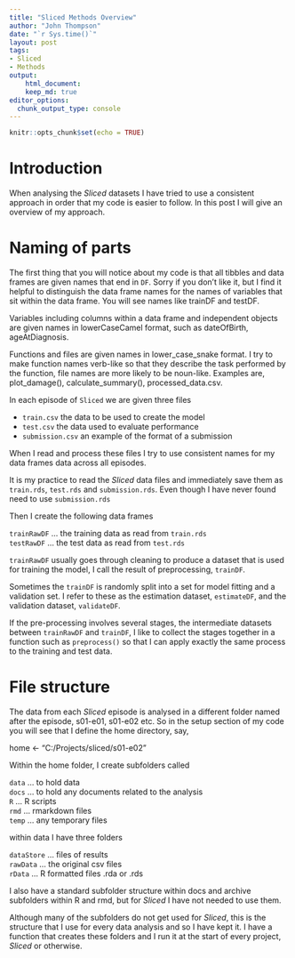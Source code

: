 ```yaml
---
title: "Sliced Methods Overview"
author: "John Thompson"
date: "`r Sys.time()`"
layout: post
tags:
- Sliced
- Methods
output:
    html_document:
    keep_md: true
editor_options:
  chunk_output_type: console
---
```


```r
knitr::opts_chunk$set(echo = TRUE)
```

# Introduction

When analysing the *Sliced* datasets I have tried to use a consistent approach in order that my code is easier to follow. In this post I will give an overview of my approach.

# Naming of parts

The first thing that you will notice about my code is that all tibbles and data frames are given names that end in `DF`. Sorry if you don't like it, but I find it helpful to distinguish the data frame names for the names of variables that sit within the data frame. You will see names like trainDF and testDF.

Variables including columns within a data frame and independent objects are given names in lowerCaseCamel format, such as dateOfBirth, ageAtDiagnosis.

Functions and files are given names in lower_case_snake format. I try to make function names verb-like so that they describe the task performed by the function, file names are more likely to be noun-like. Examples are, plot_damage(), calculate_summary(), processed_data.csv.

In each episode of `Sliced` we are given three files  

* `train.csv` the data to be used to create the model   
* `test.csv` the data used to evaluate performance  
* `submission.csv` an example of the format of a submission  

When I read and process these files I try to use consistent names for my data frames data across all episodes.

It is my practice to read the *Sliced* data files and immediately save them as `train.rds`, `test.rds` and `submission.rds`. Even though I have never found need to use `submission.rds`

Then I create the following data frames

`trainRawDF` ... the training data as read from `train.rds`    
`testRawDF`  ... the test data as read from `test.rds`  

`trainRawDF` usually goes through cleaning to produce a dataset that is used for training the model, I call the result of preprocessing, `trainDF`.

Sometimes the `trainDF` is randomly split into a set for model fitting and a validation set. I refer to these as the estimation dataset, `estimateDF`, and the validation dataset, `validateDF`.   

If the pre-processing involves several stages, the intermediate datasets between `trainRawDF` and `trainDF`, I like to collect the stages together in a function such as `preprocess()` so that I can apply exactly the same process to the training and test data.


# File structure

The data from each *Sliced* episode is analysed in a different folder named after the episode, s01-e01, s01-e02 etc. So in the setup section of my code you will see that I define the home directory, say,

home <- "C:/Projects/sliced/s01-e02"

Within the home folder, I create subfolders called

`data`    ... to hold data  
`docs`    ... to hold any documents related to the analysis  
`R`       ... R scripts  
`rmd`     ... rmarkdown files  
`temp`    ... any temporary files  

within data I have three folders

`dataStore` ... files of results  
`rawData`   ... the original csv files  
`rData`     ... R formatted files .rda or .rds  

I also have a standard subfolder structure within docs and archive subfolders within R and rmd, but for *Sliced* I have not needed to use them. 

Although many of the subfolders do not get used for *Sliced*, this is the structure that I use for every data analysis and so I have kept it. I have a function that creates these folders and I run it at the start of every project, *Sliced* or otherwise.

